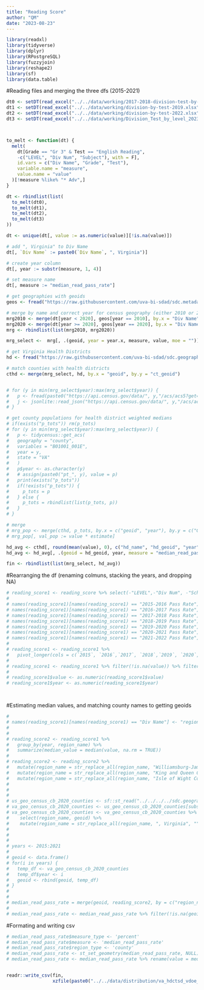 ```yaml
---
title: "Reading Score"
author: "QM"
date: "2023-08-23"
---
```


```r
library(readxl)
library(tidyverse)
library(dplyr)
library(RPostgreSQL)
library(fuzzyjoin)
library(reshape2)
library(sf)
library(data.table)
```

#Reading files and merging the three dfs (2015-2021)
```r

dt0 <- setDT(read_excel("../../data/working/2017-2018-division-test-by-test.xlsx", skip = 1))
dt1 <- setDT(read_excel("../../data/working/division-by-test-2019.xlsx", sheet = 2))
dt2 <- setDT(read_excel("../../data/working/division-by-test-2022.xlsx"))
dt3 <- setDT(read_excel("../../data/working/Division_Test_by_level_2023_2024.xlsx"))



to_melt <- function(dt) {
  melt(
    dt[Grade == "Gr 3" & Test == "English Reading", 
    -c("LEVEL", "Div Num", "Subject"), with = F],
    id.vars = c("Div Name", "Grade", "Test"), 
    variable.name = "measure", 
    value.name = "value"
  )[!measure %like% "* Adv",]
}

dt <- rbindlist(list(
  to_melt(dt0),
  to_melt(dt1),
  to_melt(dt2),
  to_melt(dt3)
))

dt <- unique(dt[, value := as.numeric(value)][!is.na(value)])

# add ", Virginia" to Div Name
dt[, `Div Name` := paste0(`Div Name`, ", Virginia")]

# create year column
dt[, year := substr(measure, 1, 4)]

# set measure name
dt[, measure := "median_read_pass_rate"]

# get geographies with geoids
geos <- fread("https://raw.githubusercontent.com/uva-bi-sdad/sdc.metadata/refs/heads/master/geographies.csv")

# merge by name and correct year for census geography (either 2010 or 2020)
mrg2010 <- merge(dt[year < 2020], geos[year == 2010], by.x = "Div Name", by.y = "region_name")
mrg2020 <- merge(dt[year >= 2020], geos[year == 2020], by.x = "Div Name", by.y = "region_name")
mrg <- rbindlist(list(mrg2010, mrg2020))

mrg_select <-  mrg[, .(geoid, year = year.x, measure, value, moe = "")]

# get Virginia Health Districts
hd <- fread("https://raw.githubusercontent.com/uva-bi-sdad/sdc.geographies/refs/heads/main/VA/State%20Geographies/Health%20Districts/2020/data/distribution/va_ct_to_hd_crosswalk.csv")[, ct_geoid := as.character(ct_geoid)]

# match counties with health districts
cthd <- merge(mrg_select, hd, by.x = "geoid", by.y = "ct_geoid")


# for (y in min(mrg_select$year):max(mrg_select$year)) {
#   p <- fread(paste0("https://api.census.gov/data/", y,"/acs/acs5?get=NAME,B01001_001E&for=county:*&in=state:51"))
#   j <- jsonlite::read_json("https://api.census.gov/data/", y,"/acs/acs5?get=NAME,B01001_001E&for=county:*&in=state:51")
# }

# get county populations for health district weighted medians
# if(exists("p_tots")) rm(p_tots)
# for (y in min(mrg_select$year):max(mrg_select$year)) {
#   p <- tidycensus::get_acs(
#   geography = "county",
#   variables = "B01001_001E",
#   year = y,
#   state = "VA"
#   )
#   p$year <- as.character(y)
#   # assign(paste0("pt_", y), value = p)
#   print(exists("p_tots"))
#   if(!exists("p_tots")) {
#     p_tots = p
#   } else {
#     p_tots = rbindlist(list(p_tots, p))
#   }
# }

# merge
# mrg_pop <- merge(cthd, p_tots, by.x = c("geoid", "year"), by.y = c("GEOID", "year"), all.x = TRUE)
# mrg_pop[, val_pop := value * estimate]

hd_avg <- cthd[, round(mean(value), 0), c("hd_name", "hd_geoid", "year")]
hd_avg <- hd_avg[, .(geoid = hd_geoid, year, measure = "median_read_pass_rate", value = V1, moe = ""),]

fin <- rbindlist(list(mrg_select, hd_avg))
```

#Rearranging the df (renaming colmuns, stacking the years, and dropping NA)
```r

# reading_score1 <- reading_score %>% select(-"LEVEL",-"Div Num", -"Sch Num", -"2015-2016 Adv Pass Rate", -"2016-2017 Adv Pass Rate",-"2017-2018 Adv Pass Rate",-"2018-2019 Adv Pass Rate",-"2019-2020 Adv Pass Rate",-"2020-2021 Adv Pass Rate",-"2021-2022 Adv Pass Rate",)
# 
# names(reading_score1)[names(reading_score1) == "2015-2016 Pass Rate"] <- "2015"
# names(reading_score1)[names(reading_score1) == "2016-2017 Pass Rate"] <- "2016"
# names(reading_score1)[names(reading_score1) == "2017-2018 Pass Rate"] <- "2017"
# names(reading_score1)[names(reading_score1) == "2018-2019 Pass Rate"] <- "2018"
# names(reading_score1)[names(reading_score1) == "2019-2020 Pass Rate"] <- "2019"
# names(reading_score1)[names(reading_score1) == "2020-2021 Pass Rate"] <- "2020"
# names(reading_score1)[names(reading_score1) == "2021-2022 Pass Rate"] <- "2021"
# 
# reading_score1 <- reading_score1 %>%
#   pivot_longer(cols = c(`2015`, `2016`,`2017`, `2018`,`2019`, `2020`, `2021`), names_to = "year", values_to = "value")
# 
# reading_score1 <- reading_score1 %>% filter(!is.na(value)) %>% filter(!str_detect(value, fixed('<')))
# 
# reading_score1$value <- as.numeric(reading_score1$value)
# reading_score1$year <- as.numeric(reading_score1$year)




```



#Estimating median values, and matching county names to getting geoids
```r
# 
# names(reading_score1)[names(reading_score1) == "Div Name"] <- "region_name"
# 
# 
# reading_score2 <- reading_score1 %>%
#   group_by(year, region_name) %>%
#   summarize(median_value = median(value, na.rm = TRUE))
# 
# reading_score2 <- reading_score2 %>%
#   mutate(region_name = str_replace_all(region_name, "Williamsburg-James City County", "Williamsburg City")) %>%
#   mutate(region_name = str_replace_all(region_name, "King and Queen County", "King And Queen County")) %>%
#   mutate(region_name = str_replace_all(region_name, "Isle of Wight County", "Isle Of Wight County"))
#   
# 
# 
# us_geo_census_cb_2020_counties <- sf::st_read("../../../../sdc.geographies_dev/VA/Census Geographies/County/2020/data/original/us_geo_census_cb_2020_counties.geojson")
# va_geo_census_cb_2020_counties <- us_geo_census_cb_2020_counties[substr(us_geo_census_cb_2020_counties$geoid, 1, 2) == "51",]
# va_geo_census_cb_2020_counties <- va_geo_census_cb_2020_counties %>%
#    select(region_name, geoid) %>%
#    mutate(region_name = str_replace_all(region_name, ", Virginia", ""))
# 
# 
# 
# years <- 2015:2021
# 
# geoid <- data.frame()
# for(i in years) {
#   temp_df <- va_geo_census_cb_2020_counties
#   temp_df$year <- i
#   geoid <- rbind(geoid, temp_df)
# }
# 
# 
# median_read_pass_rate = merge(geoid, reading_score2, by = c("region_name", 'year'), all=TRUE)
# 
# median_read_pass_rate <- median_read_pass_rate %>% filter(!is.na(geoid))

```
#Formating and writing csv
```r
# median_read_pass_rate$measure_type <- 'percent'
# median_read_pass_rate$measure <- 'median_read_pass_rate'
# median_read_pass_rate$region_type <- 'county'
# median_read_pass_rate <- st_set_geometry(median_read_pass_rate, NULL)
# median_read_pass_rate <- median_read_pass_rate %>% rename(value = median_value)


readr::write_csv(fin,
                 xzfile(paste0("../../data/distribution/va_hdctsd_vdoe_", min(fin$year), "_", max(fin$year), "_3rd_grade_mean_read_score.csv.xz"), compression = 9))



```








